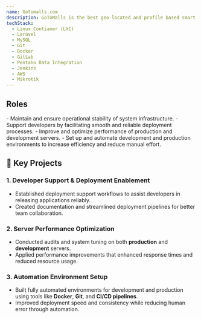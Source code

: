 ```yaml
---
name: Gotomalls.com
description: GoToMalls is the best geo-located and profile based smart directory of malls and stores based on customer testimony.
techStack:
  - Linux Contianer (LXC)
  - Laravel
  - MySQL
  - Git
  - Docker
  - GitLab
  - Pentaho Data Integration
  - Jenkins
  - AWS
  - Mikrotik
---
```



## Roles

<Timeline>
    <TimelineItem
        title="Devops Engineer"
        duration="11/2016 - 05/2022"
        location="Bali, Indonesia"
    >
        - Maintain and ensure operational stability of system infrastructure.
        - Support developers by facilitating smooth and reliable deployment processes.
        - Improve and optimize performance of production and development servers.
        - Set up and automate development and production environments to increase efficiency and reduce manual effort.
    </TimelineItem>
</Timeline>

## 🚀 Key Projects

### 1. Developer Support & Deployment Enablement
- Established deployment support workflows to assist developers in releasing applications reliably.
- Created documentation and streamlined deployment pipelines for better team collaboration.

### 2. Server Performance Optimization
- Conducted audits and system tuning on both **production** and **development** servers.
- Applied performance improvements that enhanced response times and reduced resource usage.

### 3. Automation Environment Setup
- Built fully automated environments for development and production using tools like **Docker**, **Git**, and **CI/CD pipelines**.
- Improved deployment speed and consistency while reducing human error through automation.

